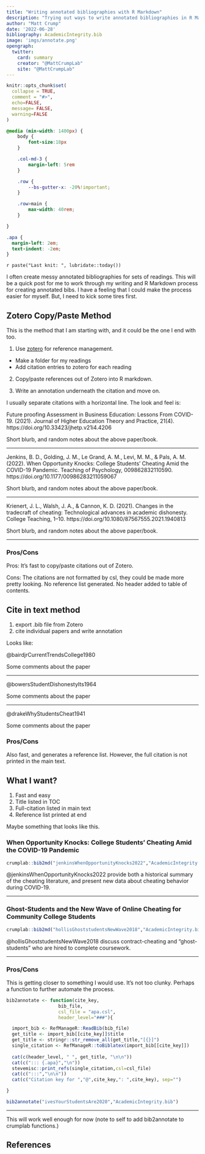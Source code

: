 ```yaml
---
title: "Writing annotated bibliographies with R Markdown"
description: "Trying out ways to write annotated bibliographies in R Markdown."
author: "Matt Crump"
date: '2022-06-28'
bibliography: AcademicIntegrity.bib
image: 'imgs/annotate.png'
opengraph:
  twitter:
    card: summary
    creator: "@MattCrumpLab"
    site: "@MattCrumpLab"
---
```


```r
knitr::opts_chunk$set(
  collapse = TRUE,
  comment = "#>",
  echo=FALSE,
  message= FALSE,
  warning=FALSE
)
```

```css
@media (min-width: 1400px) {
    body {
        font-size:18px
    }

    .col-md-3 {
        margin-left: 5rem
    }

    .row {
        --bs-gutter-x: -20%!important;
    }

    .row>main {
        max-width: 40rem;
    }

}

.apa {
  margin-left: 2em;
  text-indent: -2em;
}

```

`r paste("Last knit: ", lubridate::today())`

I often create messy annotated bibliographies for sets of readings. This will be a quick post for me to work through my writing and R Markdown process for creating annotated bibs. I have a feeling that I could make the process easier for myself. But, I need to kick some tires first.

## Zotero Copy/Paste Method

This is the method that I am starting with, and it could be the one I end with too.

1.  Use [zotero](https://www.zotero.org) for reference management.

-   Make a folder for my readings
-   Add citation entries to zotero for each reading

2.  Copy/paste references out of Zotero into R markdown.

3.  Write an annotation underneath the citation and move on.

I usually separate citations with a horizontal line. The look and feel is:

Future proofing Assessment in Business Education: Lessons From COVID-19. (2021). Journal of Higher Education Theory and Practice, 21(4). https://doi.org/10.33423/jhetp.v21i4.4206

Short blurb, and random notes about the above paper/book.

------------------------------------------------------------------------

Jenkins, B. D., Golding, J. M., Le Grand, A. M., Levi, M. M., & Pals, A. M. (2022). When Opportunity Knocks: College Students' Cheating Amid the COVID-19 Pandemic. Teaching of Psychology, 009862832110590. https://doi.org/10.1177/00986283211059067

Short blurb, and random notes about the above paper/book.

------------------------------------------------------------------------

Krienert, J. L., Walsh, J. A., & Cannon, K. D. (2021). Changes in the tradecraft of cheating: Technological advances in academic dishonesty. College Teaching, 1--10. https://doi.org/10.1080/87567555.2021.1940813

Short blurb, and random notes about the above paper/book.

------------------------------------------------------------------------

### Pros/Cons

Pros: It's fast to copy/paste citations out of Zotero.

Cons: The citations are not formatted by csl, they could be made more pretty looking. No reference list generated. No header added to table of contents.

## Cite in text method

1.  export .bib file from Zotero
2.  cite individual papers and write annotation

Looks like:

@bairdjrCurrentTrendsCollege1980

Some comments about the paper

------------------------------------------------------------------------

@bowersStudentDishonestyIts1964

Some comments about the paper

------------------------------------------------------------------------

@drakeWhyStudentsCheat1941

Some comments about the paper

### Pros/Cons

Also fast, and generates a reference list. However, the full citation is not printed in the main text.

## What I want?

1.  Fast and easy
2.  Title listed in TOC
3.  Full-citation listed in main text
4.  Reference list printed at end

Maybe something that looks like this.

### When Opportunity Knocks: College Students' Cheating Amid the COVID-19 Pandemic

::: apa
```r
crumplab::bib2md("jenkinsWhenOpportunityKnocks2022","AcademicIntegrity.bib")
```
:::

@jenkinsWhenOpportunityKnocks2022 provide both a historical summary of the cheating literature, and present new data about cheating behavior during COVID-19.

------------------------------------------------------------------------

### Ghost-Students and the New Wave of Online Cheating for Community College Students

::: apa
```r
crumplab::bib2md("hollisGhoststudentsNewWave2018","AcademicIntegrity.bib")
```
:::

@hollisGhoststudentsNewWave2018 discuss contract-cheating and "ghost-students" who are hired to complete coursework.

------------------------------------------------------------------------

### Pros/Cons

This is getting closer to something I would use. It's not too clunky. Perhaps a function to further automate the process.

```r
bib2annotate <- function(cite_key,
                   bib_file,
                   csl_file = "apa.csl",
                   header_level="###"){

  import_bib <- RefManageR::ReadBib(bib_file)
  get_title <- import_bib[[cite_key]]$title
  get_title <- stringr::str_remove_all(get_title,"[{}]")
  single_citation <- RefManageR::toBiblatex(import_bib[[cite_key]])
  
  cat(c(header_level, " ", get_title, "\n\n"))
  cat(c("::: {.apa}","\n"))
  stevemisc::print_refs(single_citation,csl=csl_file)
  cat(c(":::","\n\n"))
  cat(c("Citation key for ","@",cite_key,": ",cite_key), sep="")

}
```

```r
bib2annotate("ivesYourStudentsAre2020","AcademicIntegrity.bib")
```

------------------------------------------------------------------------

This will work well enough for now (note to self to add bib2annotate to crumplab functions.)

## References
